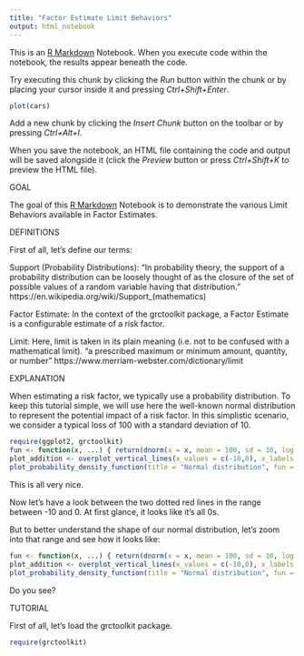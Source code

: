 ```yaml
---
title: "Factor Estimate Limit Behaviors"
output: html_notebook
---
```


This is an [R Markdown](http://rmarkdown.rstudio.com) Notebook. When you execute code within the notebook, the results appear beneath the code. 

Try executing this chunk by clicking the *Run* button within the chunk or by placing your cursor inside it and pressing *Ctrl+Shift+Enter*. 

```r
plot(cars)
```

Add a new chunk by clicking the *Insert Chunk* button on the toolbar or by pressing *Ctrl+Alt+I*.

When you save the notebook, an HTML file containing the code and output will be saved alongside it (click the *Preview* button or press *Ctrl+Shift+K* to preview the HTML file).


GOAL

The goal of this [R Markdown](http://rmarkdown.rstudio.com) Notebook is to demonstrate the various Limit Behaviors available in Factor Estimates.

DEFINITIONS

First of all, let's define our terms:

Support (Probability Distributions): "In probability theory, the support of a probability distribution can be loosely thought of as the closure of the set of possible values of a random variable having that distribution." https://en.wikipedia.org/wiki/Support_(mathematics)

Factor Estimate: In the context of the grctoolkit package, a Factor Estimate is a configurable estimate of a risk factor.

Limit: Here, limit is taken in its plain meaning (i.e. not to be confused with a mathematical limit). "a prescribed maximum or minimum amount, quantity, or number" https://www.merriam-webster.com/dictionary/limit

EXPLANATION

When estimating a risk factor, we typically use a probability distribution. To keep this tutorial simple, we will use here the well-known normal distribution to represent the potential impact of a risk factor. In this simplistic scenario, we consider a typical loss of 100 with a standard deviation of 10.  

```r
require(ggplot2, grctoolkit)
fun <- function(x, ...) { return(dnorm(x = x, mean = 100, sd = 10, log = FALSE))  }
plot_addition <- overplot_vertical_lines(x_values = c(-10,0), x_labels = c(-10, 0), color = "red", line_type = "dotted")
plot_probability_density_function(title = "Normal distribution", fun = fun, x_start = -50, x_end = 250, plot_addition = plot_addition)
```

This is all very nice. 

Now let's have a look between the two dotted red lines in the range between -10 and 0. At first glance, it looks like it's all 0s.

But to better understand the shape of our normal distribution, let's zoom into that range and see how it looks like:

```r
fun <- function(x, ...) { return(dnorm(x = x, mean = 100, sd = 10, log = FALSE))  }
plot_addition <- overplot_vertical_lines(x_values = c(-10,0), x_labels = c(-10, 0), color = "red", line_type = "dotted")
plot_probability_density_function(title = "Normal distribution", fun = fun, x_start = -11, x_end = 1, plot_addition = plot_addition)
```



Do you see? 


TUTORIAL



First of all, let's load the grctoolkit package.

```r
require(grctoolkit)
```



```r

```





